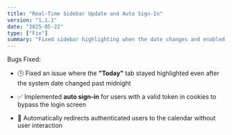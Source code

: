 ```yaml
---
title: "Real-Time Sidebar Update and Auto Sign-In"
version: "1.1.1"
date: "2025-05-22"
type: ["Fix"]
summary: "Fixed sidebar highlighting when the date changes and enabled automatic sign-in using stored tokens."
---
```


Bugs Fixed:

- 🕒 Fixed an issue where the **"Today"** tab stayed highlighted even after the system date changed past midnight

- ✅ Implemented **auto sign-in** for users with a valid token in cookies to bypass the login screen

- 🔐 Automatically redirects authenticated users to the calendar without user interaction
